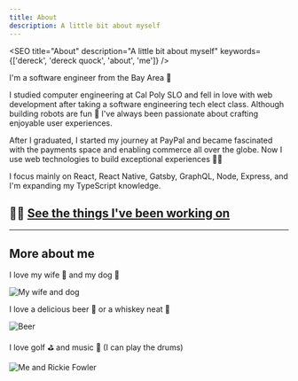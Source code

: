 ```yaml
---
title: About
description: A little bit about myself
---
```



<SEO
  title="About"
  description="A little bit about myself"
  keywords={['dereck', 'dereck quock', 'about', 'me']}
/>
<Heading />

I'm a software engineer from the Bay Area 🌉

I studied computer engineering at Cal Poly SLO and fell in love with web development after taking a software engineering
tech elect class. Although building robots are fun 🤖 I've always been passionate about crafting enjoyable user
experiences.

After I graduated, I started my journey at PayPal and became fascinated with the payments space and enabling commerce
all over the globe. Now I use web technologies to build exceptional experiences 👨‍💻

I focus mainly on React, React Native, Gatsby, GraphQL, Node, Express, and I'm expanding my TypeScript knowledge.

## 👨‍💻 [**See the things I've been working on**](/projects)

---

## More about me

I love my wife 💁 and my dog 🐶

![My wife and dog](../images/us.jpg)

I love a delicious beer 🍺 or a whiskey neat 🥃

![Beer](../images/beer.jpg)

I love golf ⛳ and music 🥁 (I can play the drums)

![Me and Rickie Fowler](../images/rickie.jpg)
